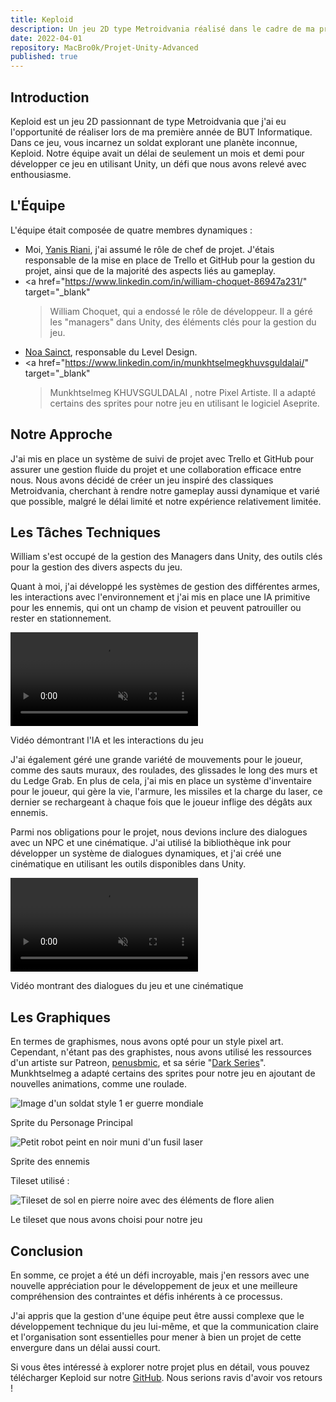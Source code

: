 ```yaml
---
title: Keploid
description: Un jeu 2D type Metroidvania réalisé dans le cadre de ma première année de BUT Informatique.
date: 2022-04-01
repository: MacBro0k/Projet-Unity-Advanced
published: true
---
```


## Introduction

Keploid est un jeu 2D passionnant de type Metroidvania que j'ai eu l'opportunité de réaliser lors de ma première année de BUT Informatique. Dans ce jeu, vous incarnez un soldat explorant une planète inconnue, Keploid. Notre équipe avait un délai de seulement un mois et demi pour développer ce jeu en utilisant Unity, un défi que nous avons relevé avec enthousiasme.

## L'Équipe

L'équipe était composée de quatre membres dynamiques :

- Moi, <a href="https://www.linkedin.com/in/yanis-riani/" target="_blank">Yanis Riani</a>, j'ai assumé le rôle de chef de projet. J'étais responsable de la mise en place de Trello et GitHub pour la gestion du projet, ainsi que de la majorité des aspects liés au gameplay.
- <a
    href="https://www.linkedin.com/in/william-choquet-86947a231/"
    target="_blank"
  >William Choquet</a>, qui a endossé le rôle de développeur. Il a géré les "managers" dans Unity, des
  éléments clés pour la gestion du jeu.
- <a href="https://www.linkedin.com/in/noa-sainct-601b2722a/" target="_blank">Noa Sainct</a>, responsable du Level Design.
- <a
    href="https://www.linkedin.com/in/munkhtselmegkhuvsguldalai/"
    target="_blank"
  >Munkhtselmeg KHUVSGULDALAI </a>, notre Pixel Artiste. Il a adapté certains des sprites pour notre jeu en utilisant
  le logiciel Aseprite.

## Notre Approche

J'ai mis en place un système de suivi de projet avec Trello et GitHub pour assurer une gestion fluide du projet et une collaboration efficace entre nous. Nous avons décidé de créer un jeu inspiré des classiques Metroidvania, cherchant à rendre notre gameplay aussi dynamique et varié que possible, malgré le délai limité et notre expérience relativement limitée.

## Les Tâches Techniques

William s'est occupé de la gestion des Managers dans Unity, des outils clés pour la gestion des divers aspects du jeu.

Quant à moi, j'ai développé les systèmes de gestion des différentes armes, les interactions avec l'environnement et j'ai mis en place une IA primitive pour les ennemis, qui ont un champ de vision et peuvent patrouiller ou rester en stationnement.

<div class="text-center">
  <video autoplay="true" loop muted preload="auto" playinline>
    <source
      src="/ProjectSoucre/Keploid/Video_IA_Interaction.webm"
      type="video/webm"
    />
    Votre navigateur ne supporte pas la vidéo.
  </video>
  <p class="text-sm">Vidéo démontrant l'IA et les interactions du jeu</p>
</div>

J'ai également géré une grande variété de mouvements pour le joueur, comme des sauts muraux, des roulades, des glissades le long des murs et du Ledge Grab. En plus de cela, j'ai mis en place un système d'inventaire pour le joueur, qui gère la vie, l'armure, les missiles et la charge du laser, ce dernier se rechargeant à chaque fois que le joueur inflige des dégâts aux ennemis.

Parmi nos obligations pour le projet, nous devions inclure des dialogues avec un NPC et une cinématique. J'ai utilisé la bibliothèque ink pour développer un système de dialogues dynamiques, et j'ai créé une cinématique en utilisant les outils disponibles dans Unity.

<div class="text-center">
  <video autoplay="true" loop muted preload="auto" playinline>
    <source
      src="/ProjectSoucre/Keploid/Video_Ciné_Gameplay.webm"
      type="video/webm"
    />
    Votre navigateur ne supporte pas la vidéo.
  </video>
  <p class="text-sm">Vidéo montrant des dialogues du jeu et une cinématique</p>
</div>

## Les Graphiques

En termes de graphismes, nous avons opté pour un style pixel art. Cependant, n'étant pas des graphistes, nous avons utilisé les ressources d'un artiste sur Patreon, <a href="https://penusbmic.carrd.co/" target="_blank">penusbmic</a>, et sa série "<a href="https://itch.io/c/1748382/all-of-the-dark-series-patreon-tier-2-series-click-here" target="_blank">Dark Series</a>". Munkhtselmeg a adapté certains des sprites pour notre jeu en ajoutant de nouvelles animations, comme une roulade.

<div class="flex justify-between">
  <div class="text-center">
    <img
      src="/ProjectSoucre/Keploid/Gunslinger Sprite Sheet.gif"
      class="h-48 w-auto mr-4 pixelized"
      alt="Image d'un soldat style 1 er guerre mondiale"
      loading="lazy"
    />
    <p class="text-sm">Sprite du Personage Principal</p>
  </div>
  <div class="text-center">
    <img
      src="/ProjectSoucre/Keploid/Hell Bot Dark.gif"
      class="h-48 w-auto ml-4 pixelized"
      alt="Petit robot peint en noir muni d'un fusil laser"
      loading="lazy"
    />
    <p class="text-sm">Sprite des ennemis</p>
  </div>
</div>

<div class="text-center">
  <p class="mt-8 font-bold">Tileset utilisé :</p>
  <img
    src="/ProjectSoucre/Keploid/DARK Edition Tileset.png"
    class="w-1/2 h-auto mx-auto block pixelized"
    alt="Tileset de sol en pierre noire avec des éléments de flore alien"
    loading="lazy"
  />
  <p class="text-sm">Le tileset que nous avons choisi pour notre jeu</p>
</div>

## Conclusion

En somme, ce projet a été un défi incroyable, mais j'en ressors avec une nouvelle appréciation pour le développement de jeux et une meilleure compréhension des contraintes et défis inhérents à ce processus.

J'ai appris que la gestion d'une équipe peut être aussi complexe que le développement technique du jeu lui-même, et que la communication claire et l'organisation sont essentielles pour mener à bien un projet de cette envergure dans un délai aussi court.

Si vous êtes intéressé à explorer notre projet plus en détail, vous pouvez télécharger Keploid sur notre <a href="https://github.com/MacBro0k/Projet-Unity-Advanced" target="_blank">GitHub</a>. Nous serions ravis d'avoir vos retours !
